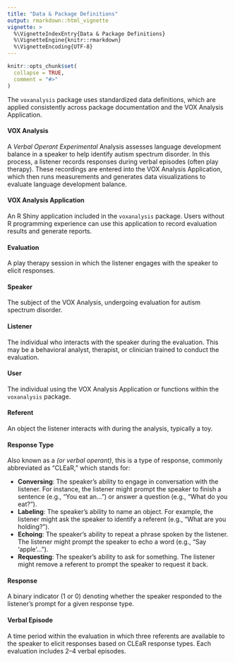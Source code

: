 ```yaml
---
title: "Data & Package Definitions"
output: rmarkdown::html_vignette
vignette: >
  %\VignetteIndexEntry{Data & Package Definitions}
  %\VignetteEngine{knitr::rmarkdown}
  %\VignetteEncoding{UTF-8}
---
```


```r
knitr::opts_chunk$set(
  collapse = TRUE,
  comment = "#>"
)
```

The `voxanalysis` package uses standardized data definitions, which are applied consistently across package documentation and the VOX Analysis Application.

#### VOX Analysis

A *Verbal Operant Experimental* Analysis assesses language development balance in a speaker to help identify autism spectrum disorder. In this process, a listener records responses during verbal episodes (often play therapy). These recordings are entered into the VOX Analysis Application, which then runs measurements and generates data visualizations to evaluate language development balance.

#### VOX Analysis Application

An R Shiny application included in the `voxanalysis` package. Users without R programming experience can use this application to record evaluation results and generate reports.

#### Evaluation

A play therapy session in which the listener engages with the speaker to elicit responses.

#### Speaker

The subject of the VOX Analysis, undergoing evaluation for autism spectrum disorder.

#### Listener

The individual who interacts with the speaker during the evaluation. This may be a behavioral analyst, therapist, or clinician trained to conduct the evaluation.

#### User

The individual using the VOX Analysis Application or functions within the `voxanalysis` package.

#### Referent

An object the listener interacts with during the analysis, typically a toy.

#### Response Type

Also known as a *(or verbal operant)*, this is a type of response, commonly abbreviated as "CLEaR," which stands for:

- **Conversing**: The speaker's ability to engage in conversation with the listener. For instance, the listener might prompt the speaker to finish a sentence (e.g., "You eat an...") or answer a question (e.g., "What do you eat?").
- **Labeling**: The speaker's ability to name an object. For example, the listener might ask the speaker to identify a referent (e.g., "What are you holding?").
- **Echoing**: The speaker's ability to repeat a phrase spoken by the listener. The listener might prompt the speaker to echo a word (e.g., "Say 'apple'...").
- **Requesting**: The speaker's ability to ask for something. The listener might remove a referent to prompt the speaker to request it back.

#### Response

A binary indicator (1 or 0) denoting whether the speaker responded to the listener’s prompt for a given response type.

#### Verbal Episode

A time period within the evaluation in which three referents are available to the speaker to elicit responses based on CLEaR response types. Each evaluation includes 2–4 verbal episodes.
